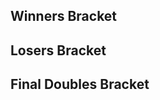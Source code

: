 {{DISPLAYTITLE:Smash Summit 5: Doubles Bracket}}{{SetGame|melee}}
{{Smash Summit 5 Tabs}}
==Winners Bracket==
{{8DEDoublesWBracketA
<!-- ROUND 1 -->
|r1m1t1p1=Armada |r1m1t1p1flag=se
|r1m1t1p2=Leffen |r1m1t1p2flag=se |r1m1t1score=3
|r1m1t2p1=MikeHaze |r1m1t2p1flag=us
|r1m1t2p2=Blea Gelo |r1m1t2p2flag=ve |r1m1t2score=0
|r1m1win=1
|r1m1t1p1char1=peach |r1m1t1p1stock1=3 |r1m1t1p2char1=fox |r1m1t1p2stock1=2
|r1m1t2p1char1=fox |r1m1t2p1stock1=0 |r1m1t2p2char1=luigi |r1m1t2p2stock1=0 |r1m1win1=1 |r1m1stage1=Dream Land
|r1m1t1p1char2=peach |r1m1t1p1stock2=2 |r1m1t1p2char2=fox |r1m1t1p2stock2=2
|r1m1t2p1char2=fox |r1m1t2p1stock2=0 |r1m1t2p2char2=luigi |r1m1t2p2stock2=0 |r1m1win2=1 |r1m1stage2=Battlefield
|r1m1t1p1char3=peach |r1m1t1p1stock3=3 |r1m1t1p2char3=fox |r1m1t1p2stock3=3
|r1m1t2p1char3=fox |r1m1t2p1stock3=0 |r1m1t2p2char3=luigi |r1m1t2p2stock3=0 |r1m1win3=1 |r1m1stage3=Battlefield
|r1m1date=November 3, 2017
|r1m1details={{BracketMatchDetails|reddit=|comment=|vod=https://www.youtube.com/watch?v=VxCxMfpvdVY}}

|r1m2t1p1=Mango |r1m2t1p1flag=us
|r1m2t1p2=S2J |r1m2t1p2flag=us |r1m2t1score=0
|r1m2t2p1=Hungrybox |r1m2t2p1flag=us
|r1m2t2p2=Wizzrobe |r1m2t2p2flag=us |r1m2t2score=3
|r1m2win=2
|r1m2t1p1char1=fox |r1m2t1p1stock1=0 |r1m2t1p2char1=cf |r1m2t1p2stock1=0
|r1m2t2p1char1=puff |r1m2t2p1stock1=1 |r1m2t2p2char1=cf |r1m2t2p2stock1=1 |r1m2win1=2 |r1m2stage1=Final Destination
|r1m2t1p1char2=fox |r1m2t1p1stock2=0 |r1m2t1p2char2=cf |r1m2t1p2stock2=0
|r1m2t2p1char2=puff |r1m2t2p1stock2=1 |r1m2t2p2char2=cf |r1m2t2p2stock2=0 |r1m2win2=2 |r1m2stage2=Pokémon Stadium
|r1m2t1p1char3=falco |r1m2t1p1stock3=0 |r1m2t1p2char3=cf |r1m2t1p2stock3=0
|r1m2t2p1char3=puff |r1m2t2p1stock3=0 |r1m2t2p2char3=cf |r1m2t2p2stock3=1 |r1m2win3=2 |r1m2stage3=Pokémon Stadium
|r1m2date=November 3, 2017
|r1m2details={{BracketMatchDetails|reddit=|comment=|vod=https://www.youtube.com/watch?v=h6d21PaG61c}}

|r1m3t1p1=Mew2King |r1m3t1p1flag=us
|r1m3t1p2=Plup |r1m3t1p2flag=us |r1m3t1score=3
|r1m3t2p1=Hax |r1m3t2p1flag=us
|r1m3t2p2=Crush |r1m3t2p2flag=us |r1m3t2score=1
|r1m3win=1
|r1m3t1p1char1=sheik |r1m3t1p1stock1=2 |r1m3t1p2char1=fox |r1m3t1p2stock1=1
|r1m3t2p1char1=fox |r1m3t2p1stock1=0 |r1m3t2p2char1=fox |r1m3t2p2stock1=0 |r1m3win1=1 |r1m3stage1=Yoshi's Story
|r1m3t1p1char2=fox |r1m3t1p1stock2=0 |r1m3t1p2char2=fox |r1m3t1p2stock2=0
|r1m3t2p1char2=fox |r1m3t2p1stock2=1 |r1m3t2p2char2=fox |r1m3t2p2stock2=1 |r1m3win2=2 |r1m3stage2=Final Destination
|r1m3t1p1char3=sheik |r1m3t1p1stock3=3 |r1m3t1p2char3=fox |r1m3t1p2stock3=2
|r1m3t2p1char3=fox |r1m3t2p1stock3=0 |r1m3t2p2char3=fox |r1m3t2p2stock3=0 |r1m3win3=1 |r1m3stage3=Dream Land
|r1m3t1p1char4=sheik |r1m3t1p1stock4=3 |r1m3t1p2char4=fox |r1m3t1p2stock4=1
|r1m3t2p1char4=fox |r1m3t2p1stock4=0 |r1m3t2p2char4=fox |r1m3t2p2stock4=0 |r1m3win4=1 |r1m3stage4=Pokémon Stadium
|r1m3date=November 3, 2017
|r1m3details={{BracketMatchDetails|reddit=|comment=|vod=https://www.youtube.com/watch?v=xWdymlrPbrU}}

|r1m4t1p1=SFAT |r1m4t1p1flag=us
|r1m4t1p2=Shroomed |r1m4t1p2flag=us |r1m4t1score=3
|r1m4t2p1=Axe |r1m4t2p1flag=us
|r1m4t2p2=aMSa |r1m4t2p2flag=jp |r1m4t2score=0
|r1m4win=1
|r1m4t1p1char1=fox |r1m4t1p1stock1= |r1m4t1p2char1=sheik |r1m4t1p2stock1=
|r1m4t2p1char1=pikachu |r1m4t2p1stock1=0 |r1m4t2p2char1=yoshi |r1m4t2p2stock1=0 |r1m4win1=1 |r1m4stage1=Unknown
|r1m4t1p1char2=fox |r1m4t1p1stock2=1 |r1m4t1p2char2=sheik |r1m4t1p2stock2=2
|r1m4t2p1char2=pikachu |r1m4t2p1stock2=0 |r1m4t2p2char2=yoshi |r1m4t2p2stock2=0 |r1m4win2=1 |r1m4stage2=Dream Land
|r1m4t1p1char3=fox |r1m4t1p1stock3=1 |r1m4t1p2char3=sheik |r1m4t1p2stock3=2
|r1m4t2p1char3=pikachu |r1m4t2p1stock3=0 |r1m4t2p2char3=yoshi |r1m4t2p2stock3=0 |r1m4win3=1 |r1m4stage3=Battlefield
|r1m4date=November 3, 2017
|r1m4details={{BracketMatchDetails|reddit=|comment=Stock count and stage pick is unknown for game 1|vod=https://www.youtube.com/watch?v=PZpcyeDvK9c}}

<!-- ROUND 2 -->
|r2m1t1p1=Armada |r2m1t1p1flag=se
|r2m1t1p2=Leffen |r2m1t1p2flag=se |r2m1t1score=3
|r2m1t2p1=Hungrybox |r2m1t2p1flag=us
|r2m1t2p2=Wizzrobe |r2m1t2p2flag=us |r2m1t2score=1
|r2m1win=1
|r2m1t1p1char1=fox |r2m1t1p1stock1=3 |r2m1t1p2char1=fox |r2m1t1p2stock1=2
|r2m1t2p1char1=puff |r2m1t2p1stock1=0 |r2m1t2p2char1=cf |r2m1t2p2stock1=0 |r2m1win1=1 |r2m1stage1=Final Destination
|r2m1t1p1char2=fox |r2m1t1p1stock2=1 |r2m1t1p2char2=fox |r2m1t1p2stock2=1
|r2m1t2p1char2=puff |r2m1t2p1stock2=0 |r2m1t2p2char2=cf |r2m1t2p2stock2=0 |r2m1win2=1 |r2m1stage2=Dream Land
|r2m1t1p1char3=fox |r2m1t1p1stock3=0 |r2m1t1p2char3=fox |r2m1t1p2stock3=0
|r2m1t2p1char3=puff |r2m1t2p1stock3=1 |r2m1t2p2char3=cf |r2m1t2p2stock3=1 |r2m1win3=2 |r2m1stage3=Dream Land
|r2m1t1p1char4=fox |r2m1t1p1stock4=2 |r2m1t1p2char4=fox |r2m1t1p2stock4=1
|r2m1t2p1char4=puff |r2m1t2p1stock4=0 |r2m1t2p2char4=cf |r2m1t2p2stock4=0 |r2m1win4=1 |r2m1stage4=Pokémon Stadium
|r2m1date=November 3, 2017
|r2m1details={{BracketMatchDetails|reddit=|comment=|vod=https://www.youtube.com/watch?v=fEwsgIkpfxI}}

|r2m2t1p1=Mew2King |r2m2t1p1flag=us
|r2m2t1p2=Plup |r2m2t1p2flag=us |r2m2t1score=3
|r2m2t2p1=SFAT |r2m2t2p1flag=us
|r2m2t2p2=Shroomed |r2m2t2p2flag=us |r2m2t2score=2
|r2m2win=1
|r2m2t1p1char1=sheik |r2m2t1p1stock1=1 |r2m2t1p2char1=fox |r2m2t1p2stock1=1
|r2m2t2p1char1=fox |r2m2t2p1stock1=0 |r2m2t2p2char1=sheik |r2m2t2p2stock1=0 |r2m2win1=1 |r2m2stage1=Dream Land
|r2m2t1p1char2=sheik |r2m2t1p1stock2=0 |r2m2t1p2char2=fox |r2m2t1p2stock2=0
|r2m2t2p1char2=fox |r2m2t2p1stock2=1 |r2m2t2p2char2=sheik |r2m2t2p2stock2=2 |r2m2win2=2 |r2m2stage2=Final Destination
|r2m2t1p1char3=fox |r2m2t1p1stock3=2 |r2m2t1p2char3=fox |r2m2t1p2stock3=1
|r2m2t2p1char3=fox |r2m2t2p1stock3=0 |r2m2t2p2char3=sheik |r2m2t2p2stock3=0 |r2m2win3=1 |r2m2stage3=Pokémon Stadium
|r2m2t1p1char4=sheik |r2m2t1p1stock4=0 |r2m2t1p2char4=fox |r2m2t1p2stock4=0
|r2m2t2p1char4=fox |r2m2t2p1stock4=1 |r2m2t2p2char4=sheik |r2m2t2p2stock4=3 |r2m2win4=2 |r2m2stage4=Battlefield
|r2m2t1p1char5=sheik |r2m2t1p1stock5=2 |r2m2t1p2char5=fox |r2m2t1p2stock5=1
|r2m2t2p1char5=fox |r2m2t2p1stock5=0 |r2m2t2p2char5=sheik |r2m2t2p2stock5=0 |r2m2win5=1 |r2m2stage5=Yoshi's Story
|r2m2date=November 3, 2017
|r2m2details={{BracketMatchDetails|reddit=|comment=|vod=https://www.youtube.com/watch?v=A81LHW4jV_w}}
}}
==Losers Bracket==
{{8DEDoublesLBracketSmwA
|tourneylink=Smash Summit/5
|tourneyname=Smash Summit 5
|l1placement=7-8
|l2placement=5-6

<!-- ROUND 1 -->
|l1m1t1p1=MikeHaze |l1m1t1p1flag=us
|l1m1t1p2=Blea Gelo |l1m1t1p2flag=ve |l1m1t1score=0
|l1m1t2p1=Mango |l1m1t2p1flag=us
|l1m1t2p2=S2J |l1m1t2p2flag=us |l1m1t2score=3
|l1m1win=2
|l1m1t1p1char1=fox |l1m1t1p1stock1=0 |l1m1t1p2char1=luigi |l1m1t1p2stock1=0
|l1m1t2p1char1=fox |l1m1t2p1stock1=2 |l1m1t2p2char1=cf |l1m1t2p2stock1=3 |l1m1win1=2 |l1m1stage1=Dream Land
|l1m1t1p1char2=fox |l1m1t1p1stock2=0 |l1m1t1p2char2=luigi |l1m1t1p2stock2=0
|l1m1t2p1char2=fox |l1m1t2p1stock2=1 |l1m1t2p2char2=cf |l1m1t2p2stock2=2 |l1m1win2=2 |l1m1stage2=Battlefield
|l1m1t1p1char3=fox |l1m1t1p1stock3=0 |l1m1t1p2char3=luigi |l1m1t1p2stock3=0
|l1m1t2p1char3=fox |l1m1t2p1stock3=2 |l1m1t2p2char3=cf |l1m1t2p2stock3=2 |l1m1win3=2 |l1m1stage3=Battlefield
|l1m1date=November 3, 2017
|l1m1details={{BracketMatchDetails|reddit=|comment=|vod=https://www.youtube.com/watch?v=SR5Tqe9n5AE}}

|l1m2t1p1=Hax |l1m2t1p1flag=us
|l1m2t1p2=Crush |l1m2t1p2flag=us |l1m2t1score=0
|l1m2t2p1=Axe |l1m2t2p1flag=us
|l1m2t2p2=aMSa |l1m2t2p2flag=jp |l1m2t2score=3
|l1m2win=2
|l1m2t1p1char1=fox |l1m2t1p1stock1=0 |l1m2t1p2char1=fox |l1m2t1p2stock1=0
|l1m2t2p1char1=pikachu |l1m2t2p1stock1=3 |l1m2t2p2char1=yoshi |l1m2t2p2stock1=3 |l1m2win1=2 |l1m2stage1=Battlefield
|l1m2t1p1char2=fox |l1m2t1p1stock2=0 |l1m2t1p2char2=fox |l1m2t1p2stock2=0
|l1m2t2p1char2=pikachu |l1m2t2p1stock2=2 |l1m2t2p2char2=yoshi |l1m2t2p2stock2=2 |l1m2win2=2 |l1m2stage2=Final Destination
|l1m2t1p1char3=fox |l1m2t1p1stock3=0 |l1m2t1p2char3=peach |l1m2t1p2stock3=0
|l1m2t2p1char3=pikachu |l1m2t2p1stock3=2 |l1m2t2p2char3=yoshi |l1m2t2p2stock3=2 |l1m2win3=2 |l1m2stage3=Final Destination
|l1m2date=November 3, 2017
|l1m2details={{BracketMatchDetails|reddit=|comment=|vod=https://www.youtube.com/watch?v=Rh0XiSpFCyA}}

<!-- ROUND 2 -->
|l2m1t1p1=SFAT |l2m1t1p1flag=us
|l2m1t1p2=Shroomed |l2m1t1p2flag=us |l2m1t1score=3
|l2m1t2p1=Mango |l2m1t2p1flag=us
|l2m1t2p2=S2J |l2m1t2p2flag=us |l2m1t2score=2
|l2m1win=1
|l2m1t1p1char1=fox |l2m1t1p1stock1=1 |l2m1t1p2char1=sheik |l2m1t1p2stock1=1
|l2m1t2p1char1=falco |l2m1t2p1stock1=0 |l2m1t2p2char1=cf |l2m1t2p2stock1=0 |l2m1win1=1 |l2m1stage1=Dream Land
|l2m1t1p1char2=fox |l2m1t1p1stock2=0 |l2m1t1p2char2=sheik |l2m1t1p2stock2=0
|l2m1t2p1char2=falco |l2m1t2p1stock2=1 |l2m1t2p2char2=cf |l2m1t2p2stock2=0 |l2m1win2=2 |l2m1stage2=Pokémon Stadium
|l2m1t1p1char3=fox |l2m1t1p1stock3=1 |l2m1t1p2char3=sheik |l2m1t1p2stock3=1
|l2m1t2p1char3=falco |l2m1t2p1stock3=0 |l2m1t2p2char3=cf |l2m1t2p2stock3=0 |l2m1win3=1 |l2m1stage3=Battlefield
|l2m1t1p1char4=fox |l2m1t1p1stock4=0 |l2m1t1p2char4=sheik |l2m1t1p2stock4=0
|l2m1t2p1char4=fox |l2m1t2p1stock4=1 |l2m1t2p2char4=cf |l2m1t2p2stock4=2 |l2m1win4=2 |l2m1stage4=Final Destination
|l2m1t1p1char5=fox |l2m1t1p1stock5=1 |l2m1t1p2char5=sheik |l2m1t1p2stock5=1
|l2m1t2p1char5=fox |l2m1t2p1stock5=0 |l2m1t2p2char5=cf |l2m1t2p2stock5=0 |l2m1win5=1 |l2m1stage5=Yoshi's Story
|l2m1date=November 3, 2017
|l2m1details={{BracketMatchDetails|reddit=|comment=|vod=https://www.youtube.com/watch?v=5ADoPzsQB6Q}}

|l2m2t1p1=Hungrybox |l2m2t1p1flag=us
|l2m2t1p2=Wizzrobe |l2m2t1p2flag=us |l2m2t1score=2
|l2m2t2p1=Axe |l2m2t2p1flag=us
|l2m2t2p2=aMSa |l2m2t2p2flag=jp |l2m2t2score=3
|l2m2win=2
|l2m2t1p1char1=puff |l2m2t1p1stock1=1 |l2m2t1p2char1=cf |l2m2t1p2stock1=1
|l2m2t2p1char1=pikachu |l2m2t2p1stock1=0 |l2m2t2p2char1=yoshi |l2m2t2p2stock1=0 |l2m2win1=1 |l2m2stage1=Final Destination
|l2m2t1p1char2=puff |l2m2t1p1stock2=0 |l2m2t1p2char2=cf |l2m2t1p2stock2=0
|l2m2t2p1char2=pikachu |l2m2t2p1stock2=1 |l2m2t2p2char2=yoshi |l2m2t2p2stock2=1 |l2m2win2=2 |l2m2stage2=Pokémon Stadium
|l2m2t1p1char3=puff |l2m2t1p1stock3=0 |l2m2t1p2char3=cf |l2m2t1p2stock3=0
|l2m2t2p1char3=pikachu |l2m2t2p1stock3=3 |l2m2t2p2char3=yoshi |l2m2t2p2stock3=2 |l2m2win3=2 |l2m2stage3=Battlefield
|l2m2t1p1char4=puff |l2m2t1p1stock4=1 |l2m2t1p2char4=cf |l2m2t1p2stock4=0
|l2m2t2p1char4=pikachu |l2m2t2p1stock4=0 |l2m2t2p2char4=yoshi |l2m2t2p2stock4=0 |l2m2win4=1 |l2m2stage4=Dream Land
|l2m2t1p1char5=puff |l2m2t1p1stock5=0 |l2m2t1p2char5=cf |l2m2t1p2stock5=0
|l2m2t2p1char5=pikachu |l2m2t2p1stock5=1 |l2m2t2p2char5=yoshi |l2m2t2p2stock5=1 |l2m2win5=2 |l2m2stage5=Yoshi's Story
|l2m2date=November 3, 2017
|l2m2details={{BracketMatchDetails|reddit=|comment=|vod=https://www.youtube.com/watch?v=OR4s6hKHC2I}}
}}
<onlyinclude>
==Final Doubles Bracket==
{{DEFinalDoublesSmwBracket
|tourneylink=Smash Summit/5
|tourneyname=Smash Summit 5
|l1placement=4
|r2placement=3
|r3loserplacement=2
|r3winnerplacement=1

<!-- FROM WINNERS -->
|r1m1t1p1=Armada |r1m1t1p1flag=se
|r1m1t1p2=Leffen |r1m1t1p2flag=se |r1m1t1score=0
|r1m1t2p1=Mew2King |r1m1t2p1flag=us
|r1m1t2p2=Plup |r1m1t2p2flag=us |r1m1t2score=3
|r1m1win=2
|r1m1t1p1char1=peach |r1m1t1p1stock1=0 |r1m1t1p2char1=fox |r1m1t1p2stock1=0
|r1m1t2p1char1=sheik |r1m1t2p1stock1=2 |r1m1t2p2char1=fox |r1m1t2p2stock1=1 |r1m1win1=2 |r1m1stage1=Pokémon Stadium
|r1m1t1p1char2=peach |r1m1t1p1stock2=0 |r1m1t1p2char2=fox |r1m1t1p2stock2=0
|r1m1t2p1char2=sheik |r1m1t2p1stock2=2 |r1m1t2p2char2=fox |r1m1t2p2stock2=2 |r1m1win2=2 |r1m1stage2=Final Destination
|r1m1t1p1char3=peach |r1m1t1p1stock3=0 |r1m1t1p2char3=fox |r1m1t1p2stock3=0
|r1m1t2p1char3=sheik |r1m1t2p1stock3=1 |r1m1t2p2char3=fox |r1m1t2p2stock3=1 |r1m1win3=2 |r1m1stage3=Dream Land
|r1m1date=November 4, 2017
|r1m1details={{BracketMatchDetails|reddit=|comment=|vod=}}

<!-- FROM LOSERS -->
|l1m1t1p1=SFAT |l1m1t1p1flag=us
|l1m1t1p2=Shroomed |l1m1t1p2flag=us |l1m1t1score=0
|l1m1t2p1=Axe |l1m1t2p1flag=us
|l1m1t2p2=aMSa |l1m1t2p2flag=jp |l1m1t2score=3
|l1m1win=2
|l1m1t1p1char1=fox |l1m1t1p1stock1=0 |l1m1t1p2char1=sheik |l1m1t1p2stock1=0
|l1m1t2p1char1=pikachu |l1m1t2p1stock1=1 |l1m1t2p2char1=yoshi |l1m1t2p2stock1=1 |l1m1win1=2 |l1m1stage1=Dream Land
|l1m1t1p1char2=fox |l1m1t1p1stock2=0 |l1m1t1p2char2=sheik |l1m1t1p2stock2=0
|l1m1t2p1char2=pikachu |l1m1t2p1stock2=1 |l1m1t2p2char2=yoshi |l1m1t2p2stock2=1 |l1m1win2=2 |l1m1stage2=Final Destination
|l1m1t1p1char3=fox |l1m1t1p1stock3=0 |l1m1t1p2char3=sheik |l1m1t1p2stock3=0
|l1m1t2p1char3=pikachu |l1m1t2p1stock3=2 |l1m1t2p2char3=yoshi |l1m1t2p2stock3=2 |l1m1win3=2 |l1m1stage3=Final Destination
|l1m1date=November 4, 2017
|l1m1details={{BracketMatchDetails|reddit=|comment=|vod=}}

<!-- LOSERS FINALS -->
|r2m1t1p1=Armada |r2m1t1p1flag=se
|r2m1t1p2=Leffen |r2m1t1p2flag=se |r2m1t1score=3
|r2m1t2p1=Axe |r2m1t2p1flag=us
|r2m1t2p2=aMSa |r2m1t2p2flag=jp |r2m1t2score=0
|r2m1win=1
|r2m1t1p1char1=peach |r2m1t1p1stock1=2 |r2m1t1p2char1=fox |r2m1t1p2stock1=2
|r2m1t2p1char1=pikachu |r2m1t2p1stock1=0 |r2m1t2p2char1=yoshi |r2m1t2p2stock1=0 |r2m1win1=1 |r2m1stage1=Pokémon Stadium
|r2m1t1p1char2=peach |r2m1t1p1stock2=3 |r2m1t1p2char2=fox |r2m1t1p2stock2=2
|r2m1t2p1char2=pikachu |r2m1t2p1stock2=0 |r2m1t2p2char2=yoshi |r2m1t2p2stock2=0 |r2m1win2=1 |r2m1stage2=Yoshi's Story
|r2m1t1p1char3=peach |r2m1t1p1stock3=1 |r2m1t1p2char3=fox |r2m1t1p2stock3=1
|r2m1t2p1char3=pikachu |r2m1t2p1stock3=0 |r2m1t2p2char3=yoshi |r2m1t2p2stock3=0 |r2m1win3=1 |r2m1stage3=Battlefield
|r2m1date=November 4, 2017
|r2m1details={{BracketMatchDetails|reddit=|comment=|vod=}}

<!-- GRAND FINALS -->
|r3m1t1p1=Mew2King |r3m1t1p1flag=us
|r3m1t1p2=Plup |r3m1t1p2flag=us |r3m1t1score=0 |r3m2t1score=1
|r3m1t2p1=Armada |r3m1t2p1flag=se
|r3m1t2p2=Leffen |r3m1t2p2flag=se |r3m1t2score=3 |r3m2t2score=3
|r3m1win=2
|r3m1t1p1char1=sheik |r3m1t1p1stock1=0 |r3m1t1p2char1=fox |r3m1t1p2stock1=0
|r3m1t2p1char1=fox |r3m1t2p1stock1=2 |r3m1t2p2char1=fox |r3m1t2p2stock1=2 |r3m1win1=2 |r3m1stage1=Dream Land
|r3m1t1p1char2=sheik |r3m1t1p1stock2=0 |r3m1t1p2char2=fox |r3m1t1p2stock2=0
|r3m1t2p1char2=fox |r3m1t2p1stock2=1 |r3m1t2p2char2=fox |r3m1t2p2stock2=0 |r3m1win2=2 |r3m1stage2=Yoshi's Story
|r3m1t1p1char3=marth |r3m1t1p1stock3=0 |r3m1t1p2char3=fox |r3m1t1p2stock3=0
|r3m1t2p1char3=fox |r3m1t2p1stock3=2 |r3m1t2p2char3=fox |r3m1t2p2stock3=2 |r3m1win3=2 |r3m1stage3=Battlefield

|r3m2t1p1char1=sheik |r3m2t1p1stock1=0 |r3m2t1p2char1=fox |r3m2t1p2stock1=0
|r3m2t2p1char1=fox |r3m2t2p1stock1=3 |r3m2t2p2char1=fox |r3m2t2p2stock1=2 |r3m2win1=2 |r3m2stage1=Dream Land
|r3m2t1p1char2=fox |r3m2t1p1stock2=0 |r3m2t1p2char2=fox |r3m2t1p2stock2=0
|r3m2t2p1char2=fox |r3m2t2p1stock2=2 |r3m2t2p2char2=fox |r3m2t2p2stock2=2 |r3m2win2=2 |r3m2stage2=Battlefield
|r3m2t1p1char3=sheik |r3m2t1p1stock3=0 |r3m2t1p2char3=fox |r3m2t1p2stock3=1
|r3m2t2p1char3=fox |r3m2t2p1stock3=0 |r3m2t2p2char3=fox |r3m2t2p2stock3=0 |r3m2win3=1 |r3m2stage3=Yoshi's Story
|r3m2t1p1char4=sheik |r3m2t1p1stock4=0 |r3m2t1p2char4=fox |r3m2t1p2stock4=0
|r3m2t2p1char4=fox |r3m2t2p1stock4=2 |r3m2t2p2char4=fox |r3m2t2p2stock4=1 |r3m2win4=2 |r3m2stage4=Final Destination
|r3m1date=November 4, 2017
|r3m1details={{BracketMatchDetails|reddit=|comment=|vod=}}
}}
</onlyinclude>
